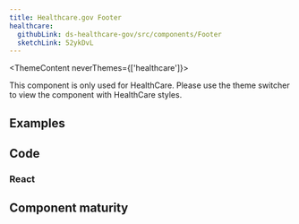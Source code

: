 ```yaml
---
title: Healthcare.gov Footer
healthcare:
  githubLink: ds-healthcare-gov/src/components/Footer
  sketchLink: 52ykDvL
---
```



<ThemeContent neverThemes={['healthcare']}>
  <Alert variation="error">
     <p class="ds-c-alert__text">
        This component is only used for HealthCare. Please use the theme switcher to view the component with HealthCare styles.
    </p>
  </Alert>
</ThemeContent>

## Examples

<StorybookExample
    componentName="footer"
    storyId="healthcare-footer--basic-footer"
/>

## Code

### React

<PropTable componentName="Footer" />

## Component maturity

<MaturityChecklist
  a11yStandards={true}
  forcedColors={false}
  screenReaders={true}
  keyboardNavigable={true}
  storybook={true}
  responsive={true}
  spanish={true}
  completeUiKit={false}
  responsiveUiKit={false}
  tokensInCode={true}
  tokensInSketch={true}
/>  